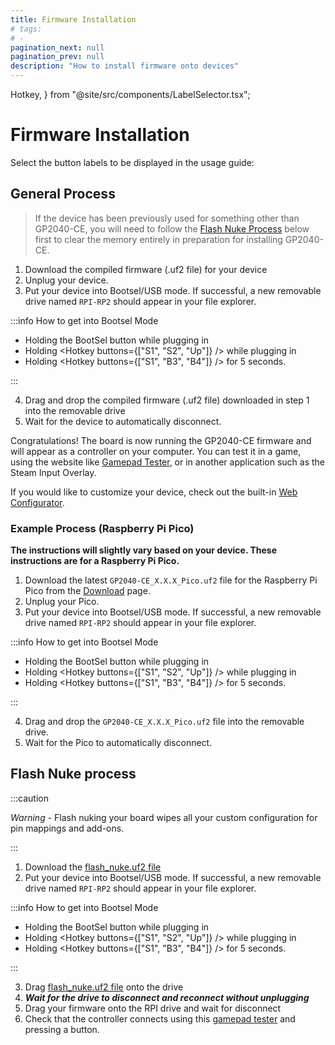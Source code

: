 ---
title: Firmware Installation
# tags:
# -
pagination_next: null
pagination_prev: null
description: "How to install firmware onto devices"
---

  Hotkey,
} from "@site/src/components/LabelSelector.tsx";

# Firmware Installation

Select the button labels to be displayed in the usage guide:

<InputLabelSelector />

## General Process

> If the device has been previously used for something other than GP2040-CE, you will need to follow the [Flash Nuke Process](#flash-nuke-process) below first to clear the memory entirely in preparation for installing GP2040-CE.

1. Download the compiled firmware (.uf2 file) for your device
2. Unplug your device.
3. Put your device into Bootsel/USB mode. If successful, a new removable drive named `RPI-RP2` should appear in your file explorer.

:::info How to get into Bootsel Mode

- Holding the BootSel button while plugging in
- Holding <Hotkey buttons={["S1", "S2", "Up"]} /> while plugging in
- Holding <Hotkey buttons={["S1", "B3", "B4"]} /> for 5 seconds.

:::

4. Drag and drop the compiled firmware (.uf2 file) downloaded in step 1 into the removable drive
5. Wait for the device to automatically disconnect.

Congratulations! The board is now running the GP2040-CE firmware and will appear as a controller on your computer. You can test it in a game, using the website like [Gamepad Tester](https://gamepad-tester.com/), or in another application such as the Steam Input Overlay.

If you would like to customize your device, check out the built-in [Web Configurator](./web-configurator/web-configurator.mdx).

### Example Process (Raspberry Pi Pico)

**The instructions will slightly vary based on your device. These instructions are for a Raspberry Pi Pico.**

1. Download the latest `GP2040-CE_X.X.X_Pico.uf2` file for the Raspberry Pi Pico from the [Download](/downloads) page.
2. Unplug your Pico.
3. Put your device into Bootsel/USB mode. If successful, a new removable drive named `RPI-RP2` should appear in your file explorer.

:::info How to get into Bootsel Mode

- Holding the BootSel button while plugging in
- Holding <Hotkey buttons={["S1", "S2", "Up"]} /> while plugging in
- Holding <Hotkey buttons={["S1", "B3", "B4"]} /> for 5 seconds.

:::

4. Drag and drop the `GP2040-CE_X.X.X_Pico.uf2` file into the removable drive.
5. Wait for the Pico to automatically disconnect.

## Flash Nuke process

:::caution

_Warning_ - Flash nuking your board wipes all your custom configuration for pin mappings and add-ons.

:::

1. Download the [flash_nuke.uf2 file](/assets/flash_nuke.uf2)
2. Put your device into Bootsel/USB mode. If successful, a new removable drive named `RPI-RP2` should appear in your file explorer.

:::info How to get into Bootsel Mode

- Holding the BootSel button while plugging in
- Holding <Hotkey buttons={["S1", "S2", "Up"]} /> while plugging in
- Holding <Hotkey buttons={["S1", "B3", "B4"]} /> for 5 seconds.

:::

3. Drag [flash_nuke.uf2 file](/assets/flash_nuke.uf2) onto the drive
4. **_Wait for the drive to disconnect and reconnect without unplugging_**
5. Drag your firmware onto the RPI drive and wait for disconnect
6. Check that the controller connects using this [gamepad tester](https://hardwaretester.com/gamepad) and pressing a button.
